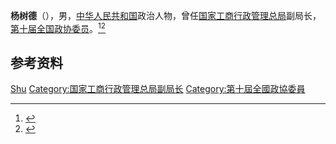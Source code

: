 '''杨树德'''（{{bd|？|}}），男，[[中华人民共和国|中华人民共和国]]政治人物，曾任[[国家工商行政管理总局|国家工商行政管理总局]]副局长，[[第十届全国政协委员|第十届全国政协委员]]。<ref>{{Cite web|title=中华人民共和国国务院任免人员_2001年第30号国务院公报|url=http://www.gov.cn/gongbao/content/2001/content_868976.htm|accessdate=2020-12-15|work=中国政府网|archive-date=2017-02-19|archive-url=https://web.archive.org/web/20170219132013/http://www.gov.cn/gongbao/content/2001/content_868976.htm|dead-url=no}}</ref><ref>{{Cite book|title=中华人民共和国职官志|author=何虎生, 李耀东, 向常福主编|publisher=中国社会出版社|year=2003|isbn=9787800883934|location=北京|pages=}}</ref>

== 参考资料 ==
{{reflist}}

{{中国人物小作品}}

{{Authority control}}
{{DEFAULTSORT:Yang杨}}
[[Category:杨姓|Shu]]
[[Category:国家工商行政管理总局副局长|Category:国家工商行政管理总局副局长]]
[[Category:第十屆全國政協委員|Category:第十屆全國政協委員]]